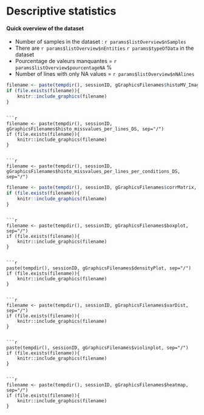 # Descriptive statistics

#### Quick overview of the dataset


* Number of samples in the dataset : `r params$listOverview$nSamples`
* There are `r params$listOverview$nEntities` `r params$typeOfData` in the dataset
* Pourcentage de valeurs manquantes = `r params$listOverview$pourcentageNA` %
* Number of lines with only NA values = `r params$listOverview$nNAlines`

```{r fig_histoMV,out.width = "75%", echo=FALSE}
filename <- paste(tempdir(), sessionID, gGraphicsFilenames$histoMV_Image_DS, sep="/")
if (file.exists(filename)){
    knitr::include_graphics(filename)
}
```
```

```{r fig_histoMVperLines,out.width = "75%", echo=FALSE}
filename <- paste(tempdir(), sessionID, gGraphicsFilenames$histo_missvalues_per_lines_DS, sep="/")
if (file.exists(filename)){
    knitr::include_graphics(filename)
}
```
```

```{r fig_histoMVperCond,out.width = "75%", echo=FALSE}
filename <- paste(tempdir(), sessionID, gGraphicsFilenames$histo_missvalues_per_lines_per_conditions_DS, sep="/")
```

```{r fig_corMatrix,out.width = "75%", echo=FALSE}
filename <- paste(tempdir(), sessionID, gGraphicsFilenames$corrMatrix, sep="/")
if (file.exists(filename)){
    knitr::include_graphics(filename)
}
```
```

```{r fig_boxplot,out.width = "75%", echo=FALSE}
filename <- paste(tempdir(), sessionID, gGraphicsFilenames$boxplot, sep="/")
if (file.exists(filename)){
    knitr::include_graphics(filename)
}
```
```

```{r fig_dentistyPlot,out.width = "75%", echo=FALSE}
paste(tempdir(), sessionID, gGraphicsFilenames$densityPlot, sep="/")
if (file.exists(filename)){
    knitr::include_graphics(filename)
}
```
```

```{r fig_varDist,out.width = "75%", echo=FALSE}
filename <- paste(tempdir(), sessionID, gGraphicsFilenames$varDist, sep="/")
if (file.exists(filename)){
    knitr::include_graphics(filename)
}
```
```

```{r fig_vioplot,out.width = "75%", echo=FALSE}
paste(tempdir(), sessionID, gGraphicsFilenames$violinplot, sep="/")
if (file.exists(filename)){
    knitr::include_graphics(filename)
}
```
```

```{r fig_heatmap,out.width = "100%", echo=FALSE}
filename <- paste(tempdir(), sessionID, gGraphicsFilenames$heatmap, sep="/")
if (file.exists(filename)){
    knitr::include_graphics(filename)
}
```


